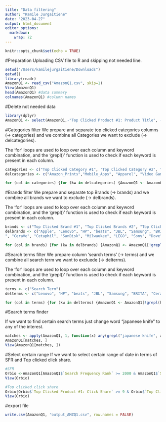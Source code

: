 ```yaml
---
title: "Data filtering"
author: "Kamile Jurgaitiene"
date: "2023-04-27"
output: html_document
editor_options: 
  markdown: 
    wrap: 72
---
```


```r
knitr::opts_chunk$set(echo = TRUE)
```

#Preparation 
Uploading CSV file to R and skipping not needed line.

```r
setwd("/Users/kamilejurgaitiene/Downloads")
getwd()
library(readr)
AmazonQ1 <- read_csv("AmazonQ1.csv", skip=1)
View(AmazonQ1)
head(AmazonQ1) #data summary
colnames(AmazonQ1) #column names
```

#Delete not needed data

```r
library(dplyr)
AmazonQ1 <- select(AmazonQ1,-"Top Clicked Product #1: Product Title", -"Top Clicked Product #2: Product Title", -"Top Clicked Product #3: Product Title")
```

#Categories filter 
We prepare and separate top clicked categories columns (-\> categories) and we combine all Categories we want to
exclude (-\> delcategories).

The 'for' loops are used to loop over each column and keyword
combination, and the 'grepl()' function is used to check if each keyword
is present in each column.

```r
categories <- c("Top Clicked Category #1", "Top Clicked Category #2", "Top Clicked Category #3" )
delcategories <- c("Amazon_Prints","Mobile_Apps", "Apparel", "Video Games", "Software", "Grocery", "Audible", "Books","Digital_Video_Download", "Gift Card", "Furniture", "Shoes", "Art and Craft Supplies", "Prescription_Drugs", "Digital_Music_Purchase", "Sports Memorabilia", "Tires", "Jewelry", "Digital_Video_Games")

for (col in categories) {for (kw in delcategories) {AmazonQ1 <- AmazonQ1[!grepl(kw, AmazonQ1[[col]], ignore.case = TRUE),]}}
```

#Brands filter 
We prepare and separate top Brands (-\> brands) and we combine all brands we want to exclude (-\> delbrands).

The 'for' loops are used to loop over each column and keyword
combination, and the 'grepl()' function is used to check if each keyword
is present in each column.

```r
brands <- c("Top Clicked Brand #1", "Top Clicked Brands #2", "Top Clicked Brands #3" )
delbrands <- c("Apple", "Lenovo", "HP", "beats", "JBL", "Samsung", "BRITA
", "CeraVe", "Cetaphil", "SanDisk", "Milwaukee", "LEGO", "Sony", "Dove", "Hallmark", "Pokemon", "Maybelline", "L'OREAL PARIS", "Air Wick", "KitchenAid", "Nivea", "NIKE", "Garnier", "Pampers", "Fisher-price", "Energizer", "DURACELL", "KODAK", "COVERGIRL", "Canon", "REVLON", "CRAYOLA")

for (col in brands) {for (kw in delbrands) {AmazonQ1 <- AmazonQ1[!grepl(kw, AmazonQ1[[col]], ignore.case = TRUE),]}}
```

#Search terms filter 
We prepare column 'search terms' (-\> terms) and we combine all search term we want to excluede (-\> delterms).

The 'for' loops are used to loop over each column and keyword
combination, and the 'grepl()' function is used to check if each keyword
is present in each column.

```r
terms <- c("Search Term")
delterms <- c("Lenovo", "HP", "beats", "JBL", "Samsung", "BRITA", "CeraVe", "Cetaphil", "SanDisk", "Milwaukee", "Pokemon", "iphone", "1", "alexa", "kindle", "led lights", "squishmallow", "water bottles", "valentines day gifts", "mouse pad", "valentines cards", "scrub daddy", "valentines day decor","hello kitty", "ipad", "fitbit", "sol de janeiro", "desk organizers and accessories", "airpod pro case", "Shampoo", "Tylenol", "lotion", "lashes", "tattoo", "handsoap", "decor", "stickers", "Disney", "nail polish", "paint", "perfume", "sex", "supplement")

for (col in terms) {for (kw in delterms) {AmazonQ1 <- AmazonQ1[!grepl(kw, AmazonQ1[[col]], ignore.case = TRUE),]}}
```

#Search terms finder 

If we want to find certain search terms just change word "japanese knife" to any of the interest.

```r
matches <- apply(AmazonQ1, 1, function(x) any(grepl("japanese knife", x)))
AmazonQ1[matches, ]
View(AmazonQ1[matches, ])
```

#Select certain range 
If we want to select certain range of date in terms of SFR and Top clicked click share.

```r
#SFR
Orbio <-AmazonQ1[AmazonQ1$`Search Frequency Rank` >= 2000 & AmazonQ1$`Search Frequency Rank` <= 100000, ]
View(Orbio)

#Top clicked click share
Orbio[Orbio$`Top Clicked Product #1: Click Share` >= 9 & Orbio$`Top Clicked Product #1: Click Share` <= 100, ]
View(Orbio)
```

#export file

```r
write.csv(AmazonQ1, "output_AMZQ1.csv", row.names = FALSE)
```
